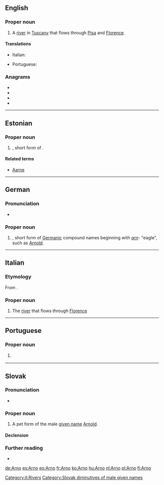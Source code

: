 {{also|Arņo}}
==English==

===Proper noun===
{{wikipedia}}
{{en-proper noun}}

# A [[river]] in [[Tuscany]] that flows through [[Pisa]] and [[Florence]].

====Translations====
{{trans-top|river in Tuscany}}
* Italian: {{t|it|Arno|m}}
{{trans-mid}}
* Portuguese: {{t|pt|Arno|m}}
{{trans-bottom}}

===Anagrams===
* {{l|en|Aron}}
* {{l|en|Nora}}
* {{l|en|Oran}}
* {{l|en|roan}}

----

==Estonian==

===Proper noun===
{{head|et|proper noun}}

# {{given name|male|lang=et}}, short form of {{m|et|Arnold}}.

====Related terms====
* [[Aarne]]

----

==German==

===Pronunciation===
* {{audio|De-Arno.ogg|Audio|lang=de}}

===Proper noun===
{{head|de|proper noun}}

# {{given name|male|lang=de}}, short form of [[Germanic]] compound names beginning with ''[[arn]]''- "eagle", such as [[Arnold]].

----

==Italian==

===Etymology===
From {{etyl|la|it}} {{m|la|Arnus}}. 

===Proper noun===
{{wikipedia|lang=it}}
{{it-proper noun}}

# The [[river]] that flows through [[Florence]] 

[[Category:it:Rivers]]

----

==Portuguese==

===Proper noun===
{{pt-proper noun|m}}

# {{l|en|Arno}} {{gloss|river in Tuscany}}

{{catlangcode|pt|Rivers|Italy}}

----

==Slovak==

===Pronunciation===
* {{IPA|/ˈarnɔ/|lang=sk}}

===Proper noun===
{{sk-proper noun|g=m|gen=Arna|decl=chlap}}

# A pet form of the male [[given name]] [[Arnold]].

====Declension====
{{sk-decl-noun-sg|Arno|Arna|Arnovi|Arna|Arnovi|Arnom}}

===Further reading===
* {{R:SDK|Arnold}}

[[Category:Slovak diminutives of male given names]]

[[de:Arno]]
[[es:Arno]]
[[eo:Arno]]
[[fr:Arno]]
[[ko:Arno]]
[[hu:Arno]]
[[nl:Arno]]
[[pl:Arno]]
[[fi:Arno]]